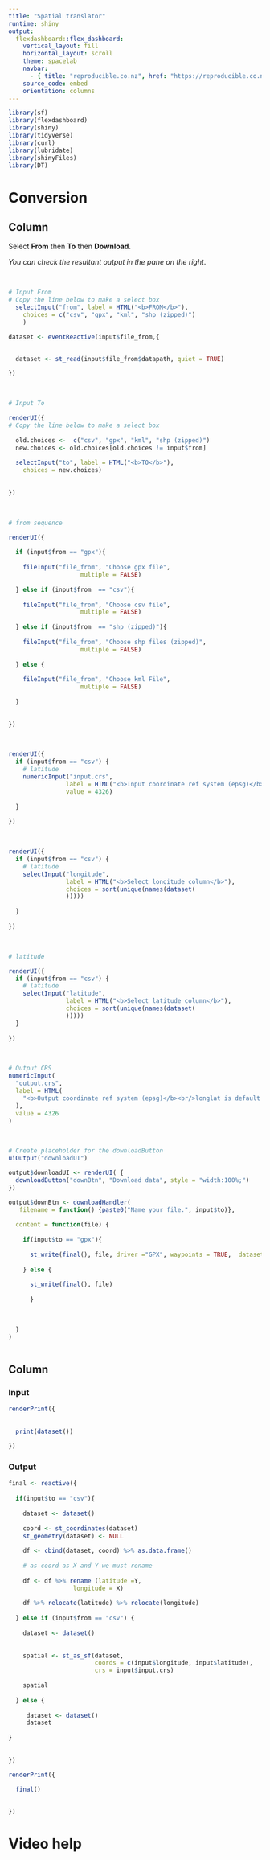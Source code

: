 ```yaml
---
title: "Spatial translator"
runtime: shiny
output:
  flexdashboard::flex_dashboard:
    vertical_layout: fill
    horizontal_layout: scroll
    theme: spacelab
    navbar:
      - { title: "reproducible.co.nz", href: "https://reproducible.co.nz", align: right }
    source_code: embed 
    orientation: columns
---
```

<style>

body {
  padding-top: 70px;
}


.navbar-brand {
font-family: "Candara";
  font-weight: bold;
  font-size: 24px;
}


</style>


```r
library(sf)
library(flexdashboard)
library(shiny)
library(tidyverse)
library(curl)
library(lubridate)
library(shinyFiles)
library(DT)
```

Conversion
=============================================


Column {.sidebar data-width=300}
-------------------------------------

Select **From** then **To** then **Download**.

*You can check the resultant output in the pane on the right*.


<br/>

```r
# Input From 
# Copy the line below to make a select box 
  selectInput("from", label = HTML("<b>FROM</b>"), 
    choices = c("csv", "gpx", "kml", "shp (zipped)")
    )
```



```r
dataset <- eventReactive(input$file_from,{
  

  dataset <- st_read(input$file_from$datapath, quiet = TRUE)

})
```


<br/>

```r
# Input To 

renderUI({
# Copy the line below to make a select box 
  
  old.choices <-  c("csv", "gpx", "kml", "shp (zipped)")
  new.choices <- old.choices[old.choices != input$from]
  
  selectInput("to", label = HTML("<b>TO</b>"), 
    choices = new.choices)
  
  
})
```

<br/>

```r
# from sequence

renderUI({
  
  if (input$from == "gpx"){
    
    fileInput("file_from", "Choose gpx file",
                    multiple = FALSE)
    
  } else if (input$from  == "csv"){
  
    fileInput("file_from", "Choose csv file",
                    multiple = FALSE)
  
  } else if (input$from  == "shp (zipped)"){
  
    fileInput("file_from", "Choose shp files (zipped)",
                    multiple = FALSE)
  
  } else {
    
    fileInput("file_from", "Choose kml File",
                    multiple = FALSE)
    
  }
  
  
})

```

<br/>


```r
renderUI({
  if (input$from == "csv") {
    # latitude
    numericInput("input.crs",
                label = HTML("<b>Input coordinate ref system (epsg)</b><br/>longlat is default (4326)"),
                value = 4326)
    
  }
  
})
```

<br/>


```r
renderUI({
  if (input$from == "csv") {
    # latitude
    selectInput("longitude",
                label = HTML("<b>Select longitude column</b>"),
                choices = sort(unique(names(dataset(
                )))))
    
  }
  
})
```

<br/>

```r
# latitude

renderUI({
  if (input$from == "csv") {
    # latitude
    selectInput("latitude",
                label = HTML("<b>Select latitude column</b>"),
                choices = sort(unique(names(dataset(
                )))))
  }
  
})
```

<br/>

```r
# Output CRS
numericInput(
  "output.crs",
  label = HTML(
    "<b>Output coordinate ref system (epsg)</b><br/>longlat is default (4326)"
  ),
  value = 4326
)

```

<br/>

```r
# Create placeholder for the downloadButton
uiOutput("downloadUI")
```

```r
output$downloadUI <- renderUI( {
  downloadButton("downBtn", "Download data", style = "width:100%;")
})

output$downBtn <- downloadHandler(
   filename = function() {paste0("Name your file.", input$to)},
   
  content = function(file) {
    
    if(input$to == "gpx"){
      
      st_write(final(), file, driver ="GPX", waypoints = TRUE,  dataset_options = "GPX_USE_EXTENSIONS=YES")
      
    } else {
      
      st_write(final(), file)
      
      }
    
    
    
  }
)
    
```



Column {.tabset}
-------------------------------------
### Input

```r
renderPrint({
  
  
  print(dataset())
  
})
```




### Output

```r
final <- reactive({
  
  if(input$to == "csv"){
    
    dataset <- dataset()
      
    coord <- st_coordinates(dataset)
    st_geometry(dataset) <- NULL
      
    df <- cbind(dataset, coord) %>% as.data.frame()
    
    # as coord as X and Y we must rename
    
    df <- df %>% rename (latitude =Y,
                  longitude = X)
    
    df %>% relocate(latitude) %>% relocate(longitude)
    
  } else if (input$from == "csv") {
    
    dataset <- dataset()
    
    
    spatial <- st_as_sf(dataset,
                        coords = c(input$longitude, input$latitude), 
                        crs = input$input.crs)
      
    spatial
    
  } else {
    
     dataset <- dataset()
     dataset
    
}
  
    
})
```

```r
renderPrint({
  
  final()
  

})
```

Video help
=============================================
